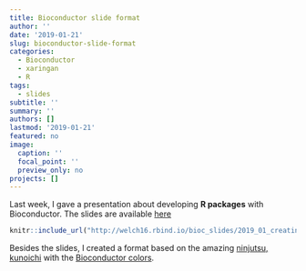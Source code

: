 ```yaml
---
title: Bioconductor slide format
author: ''
date: '2019-01-21'
slug: bioconductor-slide-format
categories:
  - Bioconductor
  - xaringan
  - R
tags:
  - slides
subtitle: ''
summary: ''
authors: []
lastmod: '2019-01-21'
featured: no
image:
  caption: ''
  focal_point: ''
  preview_only: no
projects: []
---
```


Last week, I gave a presentation about developing __R packages__ with Bioconductor. The slides are available [here](http://welch16.rbind.io/bioc_slides/2019_01_creating_bioc_package#1)

```r

knitr::include_url("http://welch16.rbind.io/bioc_slides/2019_01_creating_bioc_package#1")

```

Besides the slides, I created a format based on the amazing [ninjutsu, kunoichi](https://emitanaka.github.io/ninja-theme/themes/kunoichi/kunoichi-theme-example.html#1) with the [Bioconductor colors](https://github.com/welch16/create_bioc_package/blob/master/assets/bioctheme.css).
